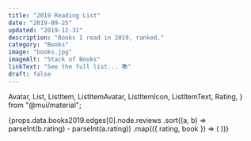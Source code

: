 ```yaml
---
title: "2019 Reading List"
date: "2019-09-25"
updated: "2019-12-31"
description: "Books I read in 2019, ranked."
category: "Books"
image: "books.jpg"
imageAlt: "Stack of Books"
linkText: "See the full list... 📚"
draft: false
---
```


  Avatar,
  List,
  ListItem,
  ListItemAvatar,
  ListItemIcon,
  ListItemText,
  Rating,
} from "@mui/material";

<List dense>
  {props.data.books2019.edges[0].node.reviews
    .sort((a, b) => parseInt(b.rating) - parseInt(a.rating))
    .map(({ rating, book }) => (
      <ListItem
        button
        component="a"
        href={book.link}
        target="_blank"
        rel="noopener"
        key={book.id}
      >
        <ListItemAvatar>
          <Avatar
            style={{ height: "auto" }}
            variant="rounded"
            alt={book.title}
            src={book.image_url}
          />
        </ListItemAvatar>
        <ListItemText primary={book.title} secondary={book.authors[0].name} />
        <Rating name="read-only" value={rating} readOnly />
      </ListItem>
    ))}
</List>
